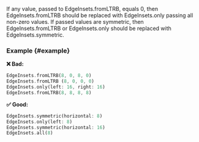 
<RuleDetails version="4.17.0" severity="style" hasFix />

If any value, passed to EdgeInsets.fromLTRB, equals 0, then EdgeInsets.fromLTRB should be replaced with EdgeInsets.only passing all non-zero values. If passed values are symmetric, then EdgeInsets.fromLTRB or EdgeInsets.only should be replaced with EdgeInsets.symmetric.

### Example {#example}

**❌ Bad:**

```dart
EdgeInsets.fromLTRB(8, 0, 8, 0)
EdgeInsets.fromLTRB (8, 0, 0, 0)
EdgeInsets.only(left: 16, right: 16)
EdgeInsets.fromLTRB(8, 8, 8, 8)
```

**✅ Good:**

```dart
EdgeInsets.symmetric(horizontal: 8)
EdgeInsets.only(left: 8)
EdgeInsets.symmetric(horizontal: 16)
EdgeInsets.all(8)
```
